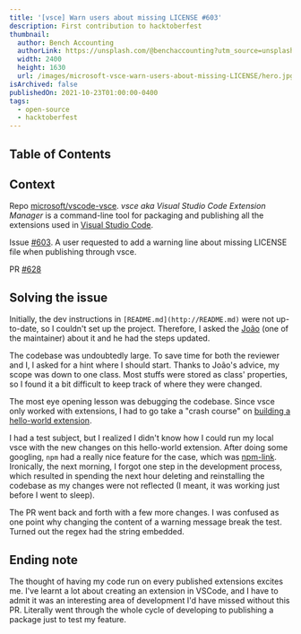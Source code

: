 ```yaml
---
title: '[vsce] Warn users about missing LICENSE #603'
description: First contribution to hacktoberfest
thumbnail:
  author: Bench Accounting
  authorLink: https://unsplash.com/@benchaccounting?utm_source=unsplash&utm_medium=referral&utm_content=creditCopyText
  width: 2400
  height: 1630
  url: /images/microsoft-vsce-warn-users-about-missing-LICENSE/hero.jpg
isArchived: false
publishedOn: 2021-10-23T01:00:00-0400
tags:
  - open-source
  - hacktoberfest
---
```

  
## Table of Contents

## Context

Repo [microsoft/vscode-vsce](https://github.com/microsoft/vscode-vsce). *vsce aka Visual Studio Code Extension Manager* is a command-line tool for packaging and publishing all the extensions used in [Visual Studio Code](https://code.visualstudio.com/). 

Issue [#603](https://github.com/microsoft/vscode-vsce/issues/603). A user requested to add a warning line about missing LICENSE file when publishing through vsce.

PR [#628](https://github.com/microsoft/vscode-vsce/pull/628)

## Solving the issue

Initially, the dev instructions in `[README.md](http://README.md)` were not up-to-date, so I couldn't set up the project. Therefore, I asked the [João](https://github.com/joaomoreno) (one of the maintainer) about it and he had the steps updated.

The codebase was undoubtedly large. To save time for both the reviewer and I, I asked for a hint where I should start. Thanks to João's advice, my scope was down to one class. Most stuffs were stored as class' properties, so I found it a bit difficult to keep track of where they were changed. 

The most eye opening lesson was debugging the codebase. Since vsce only worked with extensions, I had to go take a "crash course" on [building a hello-world extension](https://code.visualstudio.com/api/get-started/your-first-extension). 

I had a test subject, but I realized I didn't know how I could run my local vsce with the new changes on this hello-world extension. After doing some googling, `npm` had a really nice feature for the case, which was [npm-link](https://docs.npmjs.com/cli/v7/commands/npm-link). Ironically, the next morning, I forgot one step in the development process, which resulted in spending the next hour deleting and reinstalling the codebase as my changes were not reflected (I meant, it was working just before I went to sleep).

The PR went back and forth with a few more changes. I was confused as one point why changing the content of a warning message break the test. Turned out the regex had the string embedded.

## Ending note

The thought of having my code run on every published extensions excites me. I've learnt a lot about creating an extension in VSCode, and I have to admit it was an interesting area of development I'd have missed without this PR. Literally went through the whole cycle of developing to publishing a package just to test my feature.